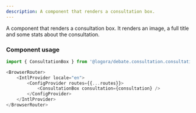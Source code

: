 ```yaml
---
description: A component that renders a consultation box.
---
```



A component that renders a consultation box. It renders an image, a full title and some stats about the consultation.

### Component usage
```js
import { ConsultationBox } from '@logora/debate.consultation.consultation_box';
```
```js
<BrowserRouter>
    <IntlProvider locale="en">
        <ConfigProvider routes={{...routes}}>
            <ConsultationBox consultation={consultation} />
        </ConfigProvider>
    </IntlProvider>
</BrowserRouter>
```